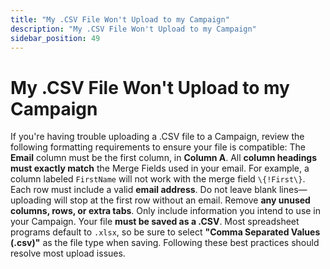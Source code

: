 ```yaml
---
title: "My .CSV File Won't Upload to my Campaign"
description: "My .CSV File Won't Upload to my Campaign"
sidebar_position: 49
---
```


# My .CSV File Won't Upload to my Campaign

If you're having trouble uploading a .CSV file to a Campaign, review the following formatting requirements to ensure your file is compatible:
The **Email** column must be the first column, in **Column A**.
All **column headings must exactly match** the Merge Fields used in your email. For example, a column labeled `FirstName` will not work with the merge field `\{!First\}`.
Each row must include a valid **email address**. Do not leave blank lines—uploading will stop at the first row without an email.
Remove **any unused columns, rows, or extra tabs**. Only include information you intend to use in your Campaign.
Your file **must be saved as a .CSV**. Most spreadsheet programs default to `.xlsx`, so be sure to select **"Comma Separated Values (.csv)"** as the file type when saving.
Following these best practices should resolve most upload issues.